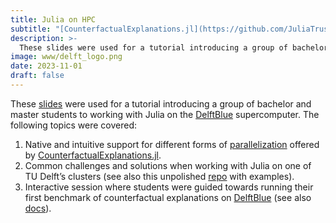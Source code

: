 ```yaml
---
title: Julia on HPC
subtitle: "[CounterfactualExplanations.jl](https://github.com/JuliaTrustworthyAI/CounterfactualExplanations.jl) meets Supercomputing"
description: >-
  These slides were used for a tutorial introducing a group of bachelor and master students to working with Julia on the [DelftBlue](https://www.tudelft.nl/dhpc/system) supercomputer.
image: www/delft_logo.png
date: 2023-11-01
draft: false
---
```


These [slides](presentation.qmd) were used for a tutorial introducing a group of bachelor and master students to working with Julia on the [DelftBlue](https://www.tudelft.nl/dhpc/system) supercomputer. The following topics were covered:
 
1. Native and intuitive support for different forms of [parallelization](https://juliatrustworthyai.github.io/CounterfactualExplanations.jl/stable/tutorials/parallelization/) offered by [CounterfactualExplanations.jl](https://github.com/JuliaTrustworthyAI/CounterfactualExplanations.jl).
2. Common challenges and solutions when working with Julia on one of TU Delft's clusters (see also this unpolished [repo](https://github.com/pat-alt/julia-hpc-for-dummies) with examples).
3. Interactive session where students were guided towards running their first benchmark of counterfactual explanations on [DelftBlue](https://www.tudelft.nl/dhpc/system) (see also [docs](https://doc.dhpc.tudelft.nl/delftblue/howtos/Julia-with-MPI/)).